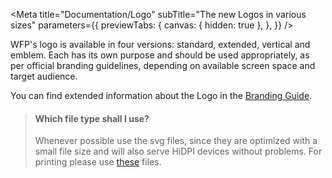 
<Meta
  title="Documentation/Logo"
  subTitle="The new Logos in various sizes"
  parameters={{
    previewTabs: {
      canvas: { hidden: true },
    },
  }}
/>

WFP's logo is available in four versions: standard, extended, vertical and
emblem. Each has its own purpose and should be used appropriately, as per
official branding guidelines, depending on available screen space and target
audience.

You can find extended information about the Logo in the [Branding Guide](http://brand.manuals.wfp.org/en/core-elements/logo/emblem-restyling-2018/).

> #### **Which file type shall I use?**
>
> Whenever possible use the svg files, since they are optimized with a small file size and will also serve HiDPI devices without problems. For printing
> please use [these](http://newgo.wfp.org/collection/logos) files.

<Logos />

